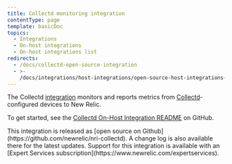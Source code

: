 ```yaml
---
title: Collectd monitoring integration
contentType: page
template: basicDoc
topics:
  - Integrations
  - On-host integrations
  - On-host integrations list
redirects:
  - /docs/collectd-open-source-integration
  - >-
    /docs/integrations/host-integrations/open-source-host-integrations-list/collectd-open-source-integration
---
```


The Collectd [integration](/docs/integrations/new-relic-integrations/getting-started/introduction-infrastructure-integrations) monitors and reports metrics from [Collectd](https://collectd.org/wiki/index.php/Main_Page)-configured devices to New Relic.

To get started, see the [Collectd On-Host Integration README](https://github.com/newrelic/nri-collectd) on GitHub.

<Callout variant="tip">
  This integration is released as [open source on Github](https://github.com/newrelic/nri-collectd). A change log is also available there for the latest updates. Support for this integration is available with an [Expert Services subscription](https://www.newrelic.com/expertservices).
</Callout>
